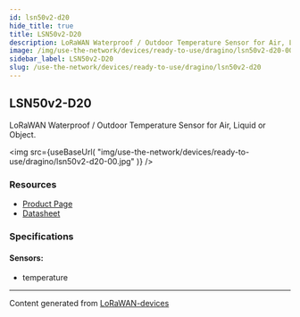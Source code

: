 ```yaml
---
id: lsn50v2-d20
hide_title: true
title: LSN50v2-D20
description: LoRaWAN Waterproof / Outdoor Temperature Sensor for Air, Liquid or Object.
image: /img/use-the-network/devices/ready-to-use/dragino/lsn50v2-d20-00.jpg
sidebar_label: LSN50v2-D20
slug: /use-the-network/devices/ready-to-use/dragino/lsn50v2-d20
---
```



## LSN50v2-D20

LoRaWAN Waterproof / Outdoor Temperature Sensor for Air, Liquid or Object.

<img
src={useBaseUrl(
"img/use-the-network/devices/ready-to-use/dragino/lsn50v2-d20-00.jpg"
)}
/>

### Resources

- [Product Page](http://www.dragino.com/products/lora-lorawan-end-node/item/168-lsn50v2-d20.html)
- [Datasheet](http://www.dragino.com/products/lora-lorawan-end-node/item/168-lsn50v2-d20.html)

### Specifications

#### Sensors:
- temperature



---
Content generated from [LoRaWAN-devices](https://github.com/TheThingsNetwork/lorawan-devices)